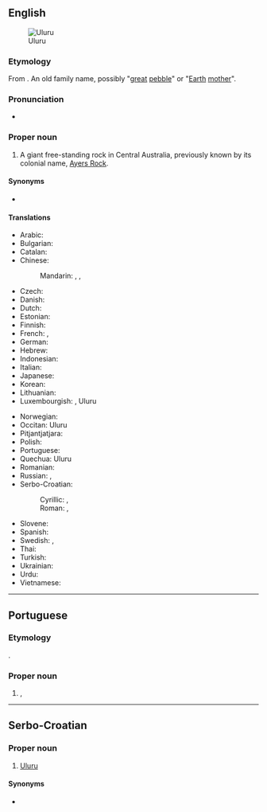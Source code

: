 {{also|Uluṟu}}
==English==
{{wikipedia}}
[[Image:Uluru_Australia%281%29.jpg|thumb|right|Uluru]]

===Etymology===
From {{etyl|pjt|en}} {{m|pjt|Uluṟu}}. An old family name, possibly "[[great]] [[pebble]]" or "[[Earth]] [[mother]]".

===Pronunciation===
* {{IPA|/ˈuluɹu/|lang=en}}

===Proper noun===
{{en-proper noun}}

# A giant free-standing rock in Central Australia, previously known by its colonial name, [[Ayers Rock]].

====Synonyms====
* {{l|en|Ayers Rock}}<!-- was it ever officially Ayer’s Rock with an apostrope? -->

====Translations====
{{trans-top|giant rock in Australia}}
* Arabic: {{t|ar|أُولُورُو|m|tr=ʾulūrū}}
* Bulgarian: {{t|bg|Улуру}}
* Catalan: {{t|ca|Ulurú}}
* Chinese:
*: Mandarin: {{t+|cmn|艾雅斯岩|tr=Àiyǎsī Yán|sc=Hani}}, {{t+|cmn|烏魯汝|sc=Hani}}, {{t+|cmn|乌鲁汝|tr=Wūlǔrǔ|sc=Hani}}
* Czech: {{t|cs|Uluru}}
* Danish: {{t|da|Uluru}}
* Dutch: {{t|nl|Uluru}}
* Estonian: {{t|et|Uluru}}
* Finnish: {{t|fi|Uluru}}
* French: {{t|fr|Ayers Rock}}, {{t|fr|Uluru}}
* German: {{t|de|Uluru}}
* Hebrew: {{t|he|אולורו|m|tr=uluru}}
* Indonesian: {{t|id|Uluru}}
* Italian: {{t|it|Uluṟu}}
* Japanese: {{t|ja|ウルル|tr=Ururu}}
* Korean: {{t|ko|울루루|tr=Ulluru}}
* Lithuanian: {{t|lt|Ajerso uola}}
* Luxembourgish: {{t|lb|Ayers Rock}}, Uluru
{{trans-mid}}
* Norwegian: {{t|no|Uluru}}
* Occitan: Uluru
* Pitjantjatjara: {{t|pjt|Uluṟu}}
* Polish: {{t|pl|Uluru}}
* Portuguese: {{t|pt|Uluru|m}}
* Quechua: Uluru
* Romanian: {{t|ro|Uluru}}
* Russian: {{t|ru|Улуру́|m}}, {{t|ru|А́йерс-Ро́к|m}}
* Serbo-Croatian:
*: Cyrillic: {{t|sh|Улуру|m|sc=Cyrl}}, {{t|sh|Ајерс рок|m|sc=Cyrl}}
*: Roman: {{t|sh|Uluru|m}}, {{t|sh|Ajers rok|m}}
* Slovene: {{t|sl|Uluru}}
* Spanish: {{t|es|Uluru|m}}
* Swedish: {{t|sv|Ayers Rock}}, {{t|sv|Uluru}}
* Thai: {{t|th|โขดหินอุลูรู|tr=kòht hĭn ùluru}}
* Turkish: {{t|tr|Uluru}}
* Ukrainian: {{t|uk|Айера Гори|tr=Ajera Gory}}
* Urdu: {{t|ur|اولورو}}
* Vietnamese: {{t|vi|Uluru}}
{{trans-bottom}}

----

==Portuguese==

===Etymology===
{{bor|pt|en|Uluru}}.

===Proper noun===
{{pt-proper noun|m}}

# {{l|en|Ayers Rock}}, {{l|en|Uluru}} {{gloss|giant rock in Australia}}

----

==Serbo-Croatian==

===Proper noun===
{{sh-proper noun|g=m|r|Улуру}}

# [[Uluru#English|Uluru]]

====Synonyms====
* {{l|sh|Ajers rok}}
{{attention|sh|tone, decl}}